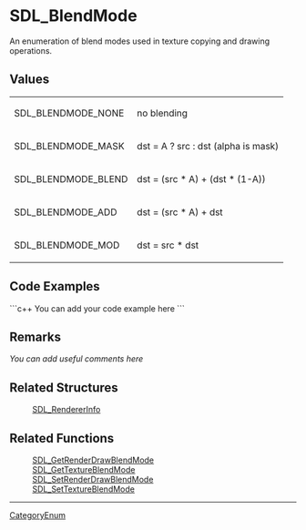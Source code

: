 <!-- pragma section-numbers off -->
<!-- pragma disable-camelcase -->

= SDL_BlendMode =
An enumeration of blend modes used in texture copying and drawing operations.


== Values ==
{|
|SDL_BLENDMODE_NONE
|no blending
|-
|SDL_BLENDMODE_MASK
|dst = A ? src : dst (alpha is mask)
|-
|SDL_BLENDMODE_BLEND
|dst = (src * A) + (dst * (1-A))
|-
|SDL_BLENDMODE_ADD
|dst = (src * A) + dst
|-
|SDL_BLENDMODE_MOD
|dst = src * dst
|}

== Code Examples ==
```c++
You can add your code example here
```

== Remarks ==
''You can add useful comments here''

== Related Structures ==
:[[SDL_RendererInfo]]

== Related Functions ==
:[[SDL_GetRenderDrawBlendMode]]
:[[SDL_GetTextureBlendMode]]
:[[SDL_SetRenderDrawBlendMode]]
:[[SDL_SetTextureBlendMode]]

----
[[CategoryEnum]]
